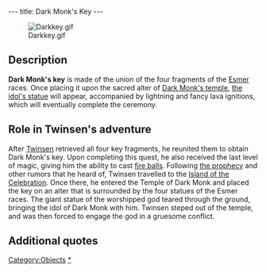 ---
title: Dark Monk's Key
---

[[Image:Darkkey.gif|right]]

{{Quote|
Quote=Once the four fragments are reunited, you will have the key to Dark Monk's temple. According to the prophecy, it will allow you to make the statue come out of the volcano's crater, and to open the doors of the temple built in it.|
Character=Official description}}

==Description==
'''Dark Monk's key''' is made of the union of the four fragments of the [[Esmer]] races. Once placing it upon the sacred alter of [[Dark Monk's temple]], [[Dark Monk's statue|the idol's statue]] will appear, accompanied by lightning and fancy lava ignitions, which will eventually complete the ceremony.

==Role in Twinsen's adventure==
After [[Twinsen]] retrieved all four key fragments, he reunited them to obtain Dark Monk's key. Upon completing this quest, he also received the last level of magic, giving him the ability to cast [[Magic ball|fire balls]]. Following [[Dark Monk's prophecy|the prophecy]] and other rumors that he heard of, Twinsen travelled to the [[Island of the Celebration]]. Once there, he entered the Temple of Dark Monk and placed the key on an alter that is surrounded by the four statues of the Esmer races. The giant statue of the worshipped god teared through the ground, bringing the idol of Dark Monk with him. Twinsen steped out of the temple, and was then forced to engage the god in a gruesome conflict.

==Additional quotes==
{{Quote|
Quote=You now own the key to Dark Monk's temple. Plus you just reached your last level of magic: Fire Ball.|
Character=When Twinsen has completed the key}}
{{Quote|
Quote=Once, long ago, our god, Dark Monk, condemned us, the people of Zeelich, to live forever on our planet which he then turned into hell to make it seem more of a real condemnation. Each of the four races received a fragment of a key. These must be reunited during a great ceremony. And when our people have atoned for their sins, Dark Monk will rid us of the curse and give Zeelich back its original appearance. Today, he's returned and we all await the next and lat ceremony. Twinsen, do not dare interfere with the religious practice of our people.|
Character=[[Dark Monk's priest]]}}
{{Quote|
Quote=You must get the four key fragments, which are protected by the Esmer races. With these fragments the statue of Dark Monk will emerge from the crater!!|
Character=[[Sendell]]}}

[[Category:Objects]]
[[Category:Dark Monk's key|*]]